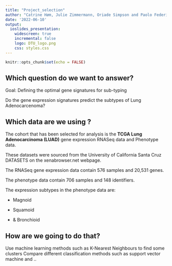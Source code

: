 ```yaml
---
title: "Project_selection"
author: "Catrine Høm, Julie Zimmermann, Oriade Simpson and Paolo Federico"
date: '2022-06-10'
output:
  ioslides_presentation:
    widescreen: true
    incremental: false
    logo: DTU_logo.png
    css: styles.css
---
```


```r
knitr::opts_chunk$set(echo = FALSE)
```

## Which question do we want to answer?

Goal:  Defining the optimal gene signatures for sub-typing

Do the gene expression signatures predict the subtypes of Lung Adenocarcenoma?


## Which data are we using ?

The cohort that has been selected for analysis is the **TCGA Lung Adenocarcinoma (LUAD)** gene expression RNASeq data and Phenotype data.

These datasets were sourced from the University of California Santa Cruz DATASETS on the xenabrowser.net webpage.  

The RNASeq gene expression data contain 576 samples and 20,531 genes. 

The phenotype data contain 706 samples and 148 identifiers. 

The expression subtypes in the phenotype data are:

* Magnoid

* Squamoid 

* & Bronchioid

## How are we going to do that?

Use machine learning methods such as K-Nearest Neighbours to find some clusters 
Compare different classification methods such as support vector machine and ..
